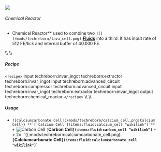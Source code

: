  ![](/mods/techreborn/chemical_reactor.png)

###### Chemical Reactor

- Chemical Reactor** used to combine two
        `![](/mods/techreborn/lava_cell.png)`
        **[Fluids](items:fluid "wikilink")** into a third. It has
        input rate of 512 FE/tick and internal buffer of 40.000 FE.

\\\\ \\\\

##### Recipe

`<recipe>` input techreborn:invar_ingot techreborn:extractor
techreborn:invar_ingot input techreborn:advanced_circuit
techreborn:compressor techreborn:advanced_circuit input
techreborn:invar_ingot techreborn:extractor techreborn:invar_ingot
output techreborn:chemical_reactor `</recipe>` \\\\ \\\\

##### Usage

* ``![Calciumcarbonate Cell](/mods/techreborn/calcium_cell.png|Calcium Cell}} **`[`Calcium Cell`](items:fluid:calcium_cell "wikilink")`** + ``![Carbon Cell](/:mods:techreborn:carbon_cell.png) **`[`Carbon Cell`](items:fluid:carbon_cell "wikilink")`** -> 2x ``{{:mods:techreborn:calciumcarbonate_cell.png) **`[`Calciumcarbonate Cell`](items:fluid:calciumcarbonate_cell "wikilink")`**`
